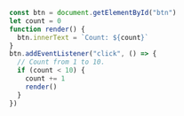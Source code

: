 ```js numbered
const btn = document.getElementById("btn")
let count = 0
function render() {
  btn.innerText = `Count: ${count}`
}
btn.addEventListener("click", () => {
  // Count from 1 to 10.
  if (count < 10) {
    count += 1
    render()
  }
})
```

